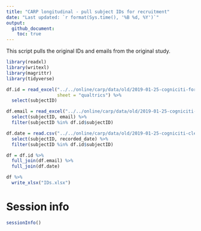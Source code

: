 ```yaml
---
title: "CARP longitudinal - pull subject IDs for recruitment"
date: "Last updated: `r format(Sys.time(), '%B %d, %Y')`"
output: 
  github_document:
    toc: true
---
```


This script pulls the original IDs and emails from the original study.

```r
library(readxl)
library(writexl)
library(magrittr)
library(tidyverse)
```

```r
df.id = read_excel("../../online/carp/data/old/2019-01-25-cogniciti-forManuscript.xlsx",
                   sheet = "qualtrics") %>% 
  select(subjectID)

df.email = read_excel("../../online/carp/data/old/2019-01-25-cogniciti-subjectID.xlsx") %>% 
  select(subjectID, email) %>% 
  filter(subjectID %in% df.id$subjectID)

df.date = read.csv("../../online/carp/data/old/2019-01-25-cogniciti-clean.csv") %>% 
  select(subjectID, recorded_date) %>% 
  filter(subjectID %in% df.id$subjectID)
```

```r
df = df.id %>% 
  full_join(df.email) %>% 
  full_join(df.date)
```

```r
df %>% 
  write_xlsx("IDs.xlsx")
```


<!-- ======================================================================= -->


# Session info

```r
sessionInfo()
```